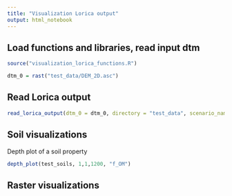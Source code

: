 ```yaml
---
title: "Visualization Lorica output"
output: html_notebook
---
```


## Load functions and libraries, read input dtm
```r
source("visualization_lorica_functions.R")

dtm_0 = rast("test_data/DEM_2D.asc")
```

## Read Lorica output
```r
read_lorica_output(dtm_0 = dtm_0, directory = "test_data", scenario_name = "test")
```
## Soil visualizations
Depth plot of a soil property
```r
depth_plot(test_soils, 1,1,1200, "f_OM")
```



## Raster visualizations
